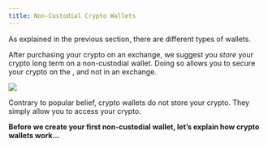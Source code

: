 ```yaml
---
title: Non-Custodial Crypto Wallets
---
```


As explained in the previous section, there are different types of wallets.&#x20;

After purchasing your crypto on an exchange, we suggest you *store* your crypto long term on a non-custodial wallet. Doing so allows you to secure your crypto on the <Nutshell children="blockchain" glossaryEntry="content/glossary/blockchain.mdx" />, and not in an exchange.

![](/assets/bit-crypto-wallet.jpg)

Contrary to popular belief, crypto wallets do not store your crypto. They simply allow you to access your crypto.

**Before we create your first non-custodial wallet, let’s explain how crypto wallets work…**
